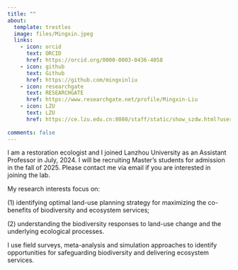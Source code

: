 ```yaml
---
title: ""
about:
  template: trestles
  image: files/Mingxin.jpeg
  links:
    - icon: orcid
      text: ORCID
      href: https://orcid.org/0000-0003-0436-4058
    - icon: github
      text: Github
      href: https://github.com/mingxinliu
    - icon: researchgate
      text: RESEARCHGATE
      href: https://www.researchgate.net/profile/Mingxin-Liu
    - icon: LZU
      text: LZU
      href: https://ce.lzu.edu.cn:8080/staff/static/show_szdw.html?userId=b43f490217c647ccb52c4c12671d5fe2
      
comments: false
---
```


I am a restoration ecologist and I joined Lanzhou University as an
Assistant Professor in July, 2024. I will be recruiting Master's
students for admission in the fall of 2025. Please contact me via email
if you are interested in joining the lab.

My research interests focus on:

\(1\) identifying optimal land-use planning strategy for maximizing the
co-benefits of biodiversity and ecosystem services;

\(2\) understanding the biodiversity responses to land-use change and
the underlying ecological processes.

I use field surveys, meta-analysis and simulation approaches to identify
opportunities for safeguarding biodiversity and delivering ecosystem
services.
